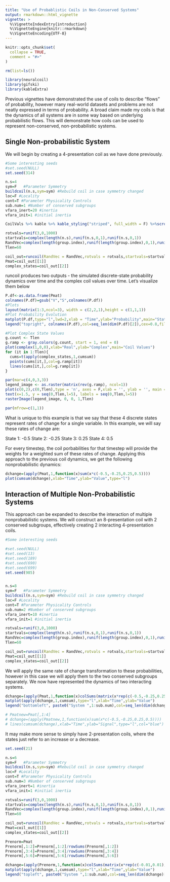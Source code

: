 ```yaml
---
title: "Use of Probablistic Coils in Non-Conserved Systems"
output: rmarkdown::html_vignette
vignette: >
  %\VignetteIndexEntry{introduction}
  %\VignetteEngine{knitr::rmarkdown}
  %\VignetteEncoding{UTF-8}
---
```


```r
knitr::opts_chunk$set(
  collapse = TRUE,
  comment = "#>"
)
```

```r
rm(list=ls())

library(neuralcoil)
library(gifski)
library(kableExtra)
```

Previous vignettes have demonstrated the use of coils to describe "flows" of probability, however many real-world datasets and problems are not neatly expressed in terms of probability. A broad claim made my coils is that the dynamics of all systems are in some way based on underlying probabilistic flows. This will demonstrate how coils can be used to represent non-conserved, non-probabilistic systems.

## Single Non-probabilistic System

We will begin by creating a 4-presentation coil as we have done previously. 

```r
#Some interesting seeds
#set.seed(NULL)
set.seed(314)

n.s=4
sym=F   #Parameter Symmetry
buildcoil(n.s,sym=sym) #Rebuild coil in case symmetry changed
loc=F #Locality
cont=T #Parameter Physicality Controls
sub.num=1 #Number of conserved subgroups
vfara_inert=20 #inertia
vfara_init=1 #initial inertia
```

```r
CoilVals %>% kable %>% kable_styling("striped", full_width = F) %>%scroll_box(height='250px')
```


```r
rotvals=runif(3,0,1000)
startvals=complex(length(n.s),runif(n.s,0,1),runif(n.s,0,1))
RandVec=complex(length(group.index),runif(length(group.index),0,1),runif(length(group.index),0,1))
Tlen=60

coil_out=runcoil(RandVec = RandVec,rotvals = rotvals,startvals=startvals)
Pmat=coil_out[[1]]
complex_states=coil_out[[2]]
```

runcoil produces two outputs - the simulated discrete-state probability dynamics over time and the complex coil values over time. Let's visualize them below

```r
P.df<-as.data.frame(Pmat)
colnames(P.df)=gsub("V","S",colnames(P.df))
#Plots
layout(matrix(1:3,ncol=3), width = c(2,2,1),height = c(1,1,1))
#Plot Probability Evolution
matplot(P.df,type="l",lwd=2,xlab = "Time",ylab="Probability",main="State Probability Dynamics")
legend("topright", colnames(P.df),col=seq_len(dim(P.df)[2]),cex=0.8,fill=seq_len(dim(P.df)[2]))

#Plot Complex State Values
g.count <- Tlen
g.ramp <- gray.colors(g.count, start = 1, end = 0)
plot(complex(1,0,0),xlab="Real",ylab="Complex",main="Coil Values")
for (it in 1:Tlen){
  cums=t(apply(complex_states,1,cumsum))
  points(cums[it,],col=g.ramp[it])
  lines(cums[it,],col=g.ramp[it])
}

par(mar=c(4,0,3,3))
legend_image <- as.raster(matrix(rev(g.ramp), ncol=1))
plot(c(0,2),c(0,Tlen),type = 'n', axes = F,xlab = '', ylab = '', main = 'Time')
text(x=1.5, y = seq(0,Tlen,l=5), labels = seq(0,Tlen,l=5))
rasterImage(legend_image, 0, 0, 1,Tlen)

par(mfrow=c(1,1))
```
What is unique to this example is that we say that these 4 discrete states represent rates of change for a single variable. In this example, we will say these rates of change are:

State 1: -0.5
State 2: -0.25
State 3: 0.25
State 4: 0.5

For every timestep, the coil porbabilities for that timestep will provide the weights for a weighted sum of these rates of change. Applying this approach to the previous coil dynamics, we get the following nonprobabilistic dynamics: 
```r
dchange=(apply(Pmat,1,function(x)sum(x*c(-0.5,-0.25,0.25,0.5))))
plot(cumsum(dchange),xlab="Time",ylab="Value",type="l")
```

## Interaction of Multiple Non-Probabilistic Systems

This approach can be expanded to describe the interaction of multiple nonprobabilistic systems. We will construct an 8-presentation coil with 2 conserved subgroups, effectively creating 2 interacting 4-presentation coils. 
```r
#Some interesting seeds

#set.seed(NULL)
#set.seed(13)
#set.seed(189)
#set.seed(690)
#set.seed(699)
set.seed(985)


n.s=8
sym=F   #Parameter Symmetry
buildcoil(n.s,sym=sym) #Rebuild coil in case symmetry changed
loc=F #Locality
cont=T #Parameter Physicality Controls
sub.num=2 #Number of conserved subgroups
vfara_inert=10 #inertia
vfara_init=1 #initial inertia

rotvals=runif(3,0,1000)
startvals=complex(length(n.s),runif(n.s,0,1),runif(n.s,0,1))
RandVec=complex(length(group.index),runif(length(group.index),0,1),runif(length(group.index),0,1))
Tlen=60

coil_out=runcoil(RandVec = RandVec,rotvals = rotvals,startvals=startvals)
Pmat=coil_out[[1]]
complex_states=coil_out[[2]]
```

We will apply the same rate of change transformation to these probabilities, however in this case we will apply them to the two conserved subgroups separately. We now have represented the dynamics of two interacting systems. 

```r
dchange=(apply(Pmat,1,function(x)colSums(matrix(x*rep(c(-0.5,-0.25,0.25,0.5),sub.num),ncol=sub.num))))
matplot(apply(dchange,1,cumsum),type="l",xlab="Time",ylab="Value")
legend("bottomleft", paste0("System ",1:sub.num),col=seq_len(dim(dchange)[1]),cex=0.8,fill=seq_len(dim(dchange)[1]))

# Pmatnew=Pmat[,1:4]
# dchange=(apply(Pmatnew,1,function(x)sum(x*c(-0.5,-0.25,0.25,0.5))))
# lines(cumsum(dchange),xlab="Time",ylab="Signal",type="l",col="blue")
```
It may make more sense to simply have 2-presentation coils, where the states just refer to an increase or a decrease.

```r
set.seed(21)

n.s=6
sym=F   #Parameter Symmetry
buildcoil(n.s,sym=sym) #Rebuild coil in case symmetry changed
loc=F #Locality
cont=T #Parameter Physicality Controls
sub.num=3 #Number of conserved subgroups
vfara_inert=1 #inertia
vfara_init=1 #initial inertia

rotvals=runif(3,0,1000)
startvals=complex(length(n.s),runif(n.s,0,1),runif(n.s,0,1))
RandVec=complex(length(group.index),runif(length(group.index),0,1),runif(length(group.index),0,1))
Tlen=60

coil_out=runcoil(RandVec = RandVec,rotvals = rotvals,startvals=startvals)
Pmat=coil_out[[1]]
complex_states=coil_out[[2]]
```

```r
Prenorm=Pmat
Prenorm[,1:2]=Prenorm[,1:2]/rowSums(Prenorm[,1:2])
Prenorm[,3:4]=Prenorm[,3:4]/rowSums(Prenorm[,3:4])
Prenorm[,5:6]=Prenorm[,5:6]/rowSums(Prenorm[,5:6])

dchange=(apply(Prenorm,1,function(x)colSums(matrix(x*rep(c(-0.01,0.01),sub.num),ncol=sub.num))))
matplot(apply(dchange,1,cumsum),type="l",xlab="Time",ylab="Value")
legend("topleft", paste0("System ",1:sub.num),col=seq_len(dim(dchange)[1]),cex=0.8,fill=seq_len(dim(dchange)[1]))

```

